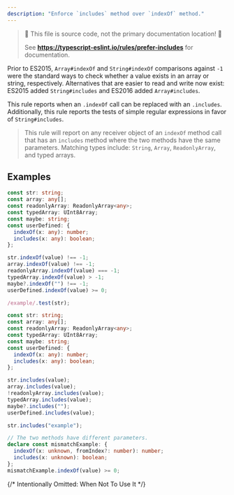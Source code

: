 ```yaml
---
description: "Enforce `includes` method over `indexOf` method."
---
```



> 🛑 This file is source code, not the primary documentation location! 🛑
>
> See **https://typescript-eslint.io/rules/prefer-includes** for documentation.

Prior to ES2015, `Array#indexOf` and `String#indexOf` comparisons against `-1` were the standard ways to check whether a value exists in an array or string, respectively.
Alternatives that are easier to read and write now exist: ES2015 added `String#includes` and ES2016 added `Array#includes`.

This rule reports when an `.indexOf` call can be replaced with an `.includes`.
Additionally, this rule reports the tests of simple regular expressions in favor of `String#includes`.

> This rule will report on any receiver object of an `indexOf` method call that has an `includes` method where the two methods have the same parameters.
> Matching types include: `String`, `Array`, `ReadonlyArray`, and typed arrays.

## Examples

<Tabs>
<TabItem value="❌ Incorrect">

```ts
const str: string;
const array: any[];
const readonlyArray: ReadonlyArray<any>;
const typedArray: UInt8Array;
const maybe: string;
const userDefined: {
  indexOf(x: any): number;
  includes(x: any): boolean;
};

str.indexOf(value) !== -1;
array.indexOf(value) !== -1;
readonlyArray.indexOf(value) === -1;
typedArray.indexOf(value) > -1;
maybe?.indexOf("") !== -1;
userDefined.indexOf(value) >= 0;

/example/.test(str);
```

</TabItem>
<TabItem value="✅ Correct">

```ts
const str: string;
const array: any[];
const readonlyArray: ReadonlyArray<any>;
const typedArray: UInt8Array;
const maybe: string;
const userDefined: {
  indexOf(x: any): number;
  includes(x: any): boolean;
};

str.includes(value);
array.includes(value);
!readonlyArray.includes(value);
typedArray.includes(value);
maybe?.includes("");
userDefined.includes(value);

str.includes("example");

// The two methods have different parameters.
declare const mismatchExample: {
  indexOf(x: unknown, fromIndex?: number): number;
  includes(x: unknown): boolean;
};
mismatchExample.indexOf(value) >= 0;
```

</TabItem>
</Tabs>

{/* Intentionally Omitted: When Not To Use It */}
